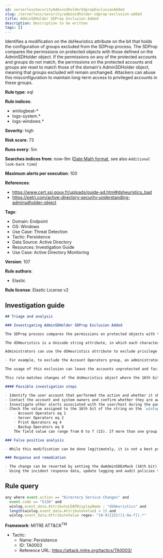 ```yaml
---
id: serverlessSecurityAdminsdholderSdpropExclusionAdded
slug: /serverless/security/adminsdholder-sdprop-exclusion-added
title: AdminSDHolder SDProp Exclusion Added
description: Description to be written
tags: []
---
```


<div id="adminsdholder-sdprop-exclusion-added"></div>

Identifies a modification on the dsHeuristics attribute on the bit that holds the configuration of groups excluded from the SDProp process. The SDProp compares the permissions on protected objects with those defined on the AdminSDHolder object. If the permissions on any of the protected accounts and groups do not match, the permissions on the protected accounts and groups are reset to match those of the domain's AdminSDHolder object, meaning that groups excluded will remain unchanged. Attackers can abuse this misconfiguration to maintain long-term access to privileged accounts in these groups.

**Rule type**: eql

**Rule indices**: 

* winlogbeat-*
* logs-system.*
* logs-windows.*

**Severity**: high

**Risk score**: 73

**Runs every**: 5m

**Searches indices from**: now-9m ([Date Math format](((ref))/common-options.html#date-math), see also <DocLink id="serverlessSecurityRulesUiCreate" section="set-the-rules-schedule">`Additional look-back time`</DocLink>)

**Maximum alerts per execution**: 100

**References**: 

* https://www.cert.ssi.gouv.fr/uploads/guide-ad.html#dsheuristics_bad
* https://petri.com/active-directory-security-understanding-adminsdholder-object

**Tags**: 

* Domain: Endpoint
* OS: Windows
* Use Case: Threat Detection
* Tactic: Persistence
* Data Source: Active Directory
* Resources: Investigation Guide
* Use Case: Active Directory Monitoring

**Version**: 107

**Rule authors**: 

* Elastic

**Rule license**: Elastic License v2

## Investigation guide

```markdown
## Triage and analysis

### Investigating AdminSDHolder SDProp Exclusion Added

The SDProp process compares the permissions on protected objects with those defined on the AdminSDHolder object. If the permissions on any of the protected accounts and groups do not match, it resets the permissions on the protected accounts and groups to match those defined in the domain AdminSDHolder object.

The dSHeuristics is a Unicode string attribute, in which each character in the string represents a heuristic that is used to determine the behavior of Active Directory.

Administrators can use the dSHeuristics attribute to exclude privilege groups from the SDProp process by setting the 16th bit (dwAdminSDExMask) of the string to a certain value, which represents the group(s):

- For example, to exclude the Account Operators group, an administrator would modify the string, so the 16th character is set to 1 (i.e., 0000000001000001).

The usage of this exclusion can leave the accounts unprotected and facilitate the misconfiguration of privileges for the excluded groups, enabling attackers to add accounts to these groups to maintain long-term persistence with high privileges.

This rule matches changes of the dsHeuristics object where the 16th bit is set to a value other than zero.

#### Possible investigation steps

- Identify the user account that performed the action and whether it should perform this kind of action.
- Contact the account and system owners and confirm whether they are aware of this activity.
- Investigate other alerts associated with the user/host during the past 48 hours.
- Check the value assigned to the 16th bit of the string on the `winlog.event_data.AttributeValue` field:
    - Account Operators eq 1
    - Server Operators eq 2
    - Print Operators eq 4
    - Backup Operators eq 8
    The field value can range from 0 to f (15). If more than one group is specified, the values will be summed together; for example, Backup Operators and Print Operators will set the `c` value on the bit.

### False positive analysis

- While this modification can be done legitimately, it is not a best practice. Any potential benign true positive (B-TP) should be mapped and reviewed by the security team for alternatives as this weakens the security of the privileged group.

### Response and remediation

- The change can be reverted by setting the dwAdminSDExMask (16th bit) to 0 in dSHeuristics.
- Using the incident response data, update logging and audit policies to improve the mean time to detect (MTTD) and the mean time to respond (MTTR).
```

## Rule query

```js
any where event.action == "Directory Service Changes" and
  event.code == "5136" and
  winlog.event_data.AttributeLDAPDisplayName : "dSHeuristics" and
  length(winlog.event_data.AttributeValue) > 15 and
  winlog.event_data.AttributeValue regex~ "[0-9]{15}([1-9a-f]).*"

```

**Framework**: MITRE ATT&CK<sup>TM</sup>

* Tactic:
    * Name: Persistence
    * ID: TA0003
    * Reference URL: https://attack.mitre.org/tactics/TA0003/

